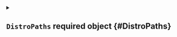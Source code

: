 


<details className="config-field" data-expandable="true">
<summary>

## `DistroPaths` <span className="config-field-required" data-required="true">required</span> <span className="config-field-type">object</span> <span className="config-field-default"></span> <span className="config-field-enum"></span> {#DistroPaths}



</summary>




<details className="config-field" data-expandable="false" open>
<summary>

### `kubeConfig` <span className="config-field-required" data-required="true">required</span> <span className="config-field-type">string</span> <span className="config-field-default"></span> <span className="config-field-enum"></span> {#DistroPaths-kubeConfig}



</summary>



</details>



<details className="config-field" data-expandable="false" open>
<summary>

### `serverCAKey` <span className="config-field-required" data-required="true">required</span> <span className="config-field-type">string</span> <span className="config-field-default"></span> <span className="config-field-enum"></span> {#DistroPaths-serverCAKey}



</summary>



</details>



<details className="config-field" data-expandable="false" open>
<summary>

### `serverCACert` <span className="config-field-required" data-required="true">required</span> <span className="config-field-type">string</span> <span className="config-field-default"></span> <span className="config-field-enum"></span> {#DistroPaths-serverCACert}



</summary>



</details>



<details className="config-field" data-expandable="false" open>
<summary>

### `clientCACert` <span className="config-field-required" data-required="true">required</span> <span className="config-field-type">string</span> <span className="config-field-default"></span> <span className="config-field-enum"></span> {#DistroPaths-clientCACert}



</summary>



</details>



<details className="config-field" data-expandable="false" open>
<summary>

### `requestHeaderCACert` <span className="config-field-required" data-required="true">required</span> <span className="config-field-type">string</span> <span className="config-field-default"></span> <span className="config-field-enum"></span> {#DistroPaths-requestHeaderCACert}



</summary>



</details>


</details>
